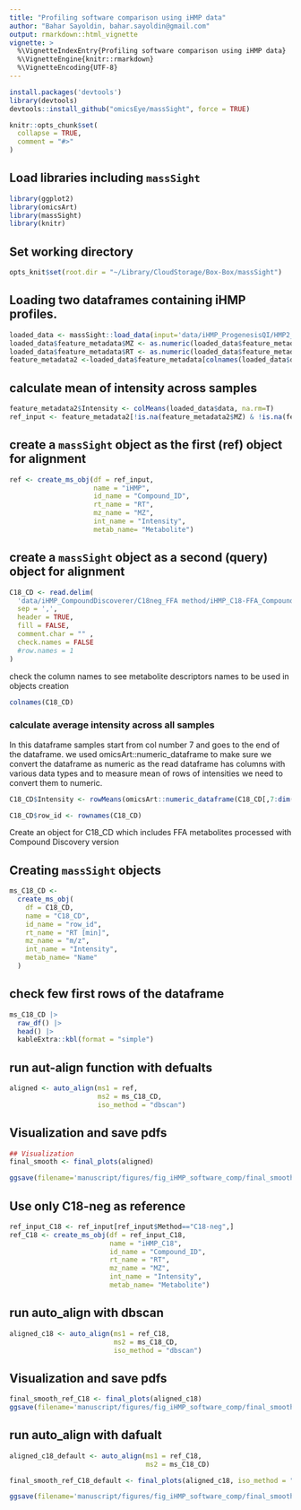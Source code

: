 ```yaml
---
title: "Profiling software comparison using iHMP data"
author: "Bahar Sayoldin, bahar.sayoldin@gmail.com"
output: rmarkdown::html_vignette
vignette: >
  %\VignetteIndexEntry{Profiling software comparison using iHMP data}
  %\VignetteEngine{knitr::rmarkdown}
  %\VignetteEncoding{UTF-8}
---
```


```r
install.packages('devtools')
library(devtools)
devtools::install_github("omicsEye/massSight", force = TRUE)
```

```r
knitr::opts_chunk$set(
  collapse = TRUE,
  comment = "#>"
)
```

## Load libraries including `massSight`
```r
library(ggplot2)
library(omicsArt)
library(massSight)
library(knitr)
```

## Set working directory
```r
opts_knit$set(root.dir = "~/Library/CloudStorage/Box-Box/massSight")
```

## Loading two dataframes containing iHMP profiles.

```r
loaded_data <- massSight::load_data(input='data/iHMP_ProgenesisQI/HMP2_metabolomics.xlsx', type = 'all', sheet = 1, id = 'Compound_ID')
loaded_data$feature_metadata$MZ <- as.numeric(loaded_data$feature_metadata$MZ)
loaded_data$feature_metadata$RT <- as.numeric(loaded_data$feature_metadata$RT)
feature_metadata2 <-loaded_data$feature_metadata[colnames(loaded_data$data),]
```
## calculate mean of intensity across samples 

```r
feature_metadata2$Intensity <- colMeans(loaded_data$data, na.rm=T)
ref_input <- feature_metadata2[!is.na(feature_metadata2$MZ) & !is.na(feature_metadata2$RT), ]
```

## create a `massSight` object as the first (ref) object for alignment

```r
ref <- create_ms_obj(df = ref_input, 
                     name = "iHMP", 
                     id_name = "Compound_ID", 
                     rt_name = "RT", 
                     mz_name = "MZ", 
                     int_name = "Intensity",
                     metab_name= "Metabolite")
```

## create a `massSight` object as a second (query) object for alignment

```r
C18_CD <- read.delim(
  'data/iHMP_CompoundDiscoverer/C18neg_FFA method/iHMP_C18-FFA_CompoundDixcoverer_Exported_All_Samples_Annotated.csv',
  sep = ',',
  header = TRUE,
  fill = FALSE,
  comment.char = "" ,
  check.names = FALSE
  #row.names = 1
)
```

check the column names to see metabolite descriptors names to be used in objects creation

```r
colnames(C18_CD)
```

### calculate average intensity across all samples

In this dataframe samples start from col number 7 and goes to the end of the dataframe.
we used omicsArt::numeric_dataframe to make sure we convert the dataframe as numeric as the read dataframe has columns with various data types and to measure mean of rows of intensities we need to convert them to numeric.

```r
C18_CD$Intensity <- rowMeans(omicsArt::numeric_dataframe(C18_CD[,7:dim(C18_CD)[2]]) , na.rm=T)

C18_CD$row_id <- rownames(C18_CD)
```

Create an object for C18_CD which includes FFA metabolites processed with Compound Discovery version

## Creating `massSight` objects

```r
ms_C18_CD <-
  create_ms_obj(
    df = C18_CD,
    name = "C18_CD",
    id_name = "row_id",
    rt_name = "RT [min]",
    mz_name = "m/z",
    int_name = "Intensity",
    metab_name= "Name"
  )
```

## check few first rows of the dataframe

```r
ms_C18_CD |>
  raw_df() |>
  head() |>
  kableExtra::kbl(format = "simple")
```

## run aut-align function with defualts 

```r
aligned <- auto_align(ms1 = ref, 
                      ms2 = ms_C18_CD, 
                      iso_method = "dbscan")
```

## Visualization and save pdfs

```r
## Visualization 
final_smooth <- final_plots(aligned)

ggsave(filename='manuscript/figures/fig_iHMP_software_comp/final_smooth_ref_all.png', plot=final_smooth, width = 7.2, height = 3.5, units = "in", dpi = 300)
```

## Use only C18-neg as reference 

```r

ref_input_C18 <- ref_input[ref_input$Method=="C18-neg",]
ref_C18 <- create_ms_obj(df = ref_input_C18, 
                         name = "iHMP_C18", 
                         id_name = "Compound_ID", 
                         rt_name = "RT", 
                         mz_name = "MZ", 
                         int_name = "Intensity",
                         metab_name= "Metabolite")
```

## run auto_align with dbscan

```r
aligned_c18 <- auto_align(ms1 = ref_C18, 
                          ms2 = ms_C18_CD, 
                          iso_method = "dbscan")
```

## Visualization and save pdfs

```r
final_smooth_ref_C18 <- final_plots(aligned_c18)
ggsave(filename='manuscript/figures/fig_iHMP_software_comp/final_smooth_ref_C18.png', plot=final_smooth_ref_C18, width = 7.2, height = 3.5, units = "in", dpi = 300)
```

## run auto_align with dafualt

```r
aligned_c18_default <- auto_align(ms1 = ref_C18, 
                                  ms2 = ms_C18_CD)

final_smooth_ref_C18_default <- final_plots(aligned_c18, iso_method = "manual")

ggsave(filename='manuscript/figures/fig_iHMP_software_comp/final_smooth_ref_C18_default.png', plot=final_smooth_ref_C18_default, width = 7.2, height = 3.5, units = "in", dpi = 300)
```
